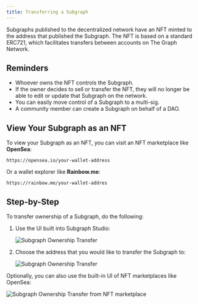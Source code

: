 ```yaml
---
title: Transferring a Subgraph
---
```


Subgraphs published to the decentralized network have an NFT minted to the address that published the Subgraph. The NFT is based on a standard ERC721, which facilitates transfers between accounts on The Graph Network.

## Reminders

- Whoever owns the NFT controls the Subgraph.
- If the owner decides to sell or transfer the NFT, they will no longer be able to edit or update that Subgraph on the network.
- You can easily move control of a Subgraph to a multi-sig.
- A community member can create a Subgraph on behalf of a DAO.

## View Your Subgraph as an NFT

To view your Subgraph as an NFT, you can visit an NFT marketplace like **OpenSea**:

```
https://opensea.io/your-wallet-address
```

Or a wallet explorer like **Rainbow.me**:

```
https://rainbow.me/your-wallet-addres
```

## Step-by-Step

To transfer ownership of a Subgraph, do the following:

1. Use the UI built into Subgraph Studio:

   ![Subgraph Ownership Transfer](/img/subgraph-ownership-transfer-1.png)

2. Choose the address that you would like to transfer the Subgraph to:

   ![Subgraph Ownership Transfer](/img/subgraph-ownership-transfer-2.png)

Optionally, you can also use the built-in UI of NFT marketplaces like OpenSea:

![Subgraph Ownership Transfer from NFT marketplace](/img/subgraph-ownership-transfer-nft-marketplace.png)
